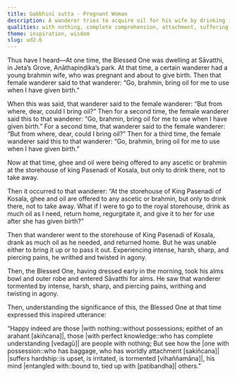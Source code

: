 ```yaml
---
title: Gabbhinī sutta - Pregnant Woman
description: A wanderer tries to acquire oil for his wife by drinking it and intending to regurgitate it later. This causes him terrible pain. The Buddha uses this to teach that attachment to possessions leads to suffering, while true happiness belongs to those who are free from such entanglements.
qualities: with nothing, complete comprehension, attachment, suffering
theme: inspiration, wisdom
slug: ud2.6
---
```


Thus have I heard—At one time, the Blessed One was dwelling at Sāvatthi, in Jeta’s Grove, Anāthapiṇḍika’s park. At that time, a certain wanderer had a young brahmin wife, who was pregnant and about to give birth. Then that female wanderer said to that wanderer: “Go, brahmin, bring oil for me to use when I have given birth.”

When this was said, that wanderer said to the female wanderer: “But from where, dear, could I bring oil?” Then for a second time, the female wanderer said this to that wanderer: “Go, brahmin, bring oil for me to use when I have given birth.” For a second time, that wanderer said to the female wanderer: “But from where, dear, could I bring oil?” Then for a third time, the female wanderer said this to that wanderer: “Go, brahmin, bring oil for me to use when I have given birth.”

Now at that time, ghee and oil were being offered to any ascetic or brahmin at the storehouse of king Pasenadi of Kosala, but only to drink there, not to take away.

Then it occurred to that wanderer: “At the storehouse of King Pasenadi of Kosala, ghee and oil are offered to any ascetic or brahmin, but only to drink there, not to take away. What if I were to go to the royal storehouse, drink as much oil as I need, return home, regurgitate it, and give it to her for use after she has given birth?”

Then that wanderer went to the storehouse of King Pasenadi of Kosala, drank as much oil as he needed, and returned home. But he was unable either to bring it up or to pass it out. Experiencing intense, harsh, sharp, and piercing pains, he writhed and twisted in agony.

Then, the Blessed One, having dressed early in the morning, took his alms bowl and outer robe and entered Sāvatthi for alms. He saw that wanderer tormented by intense, harsh, sharp, and piercing pains, writhing and twisting in agony.

Then, understanding the significance of this, the Blessed One at that time expressed this inspired utterance:

“Happy indeed are those |with nothing::without possessions; epithet of an arahant [akiñcana]|,
those |with perfect knowledge::who has complete understanding [vedagū]| are people with nothing;
But see how the |one with possession::who has baggage, who has worldly attachment [sakiñcana]| |suffers hardship::is upset, is irritated, is tormented [vihaññamāna]|,
his mind |entangled with::bound to, tied up with [paṭibandha]| others.”